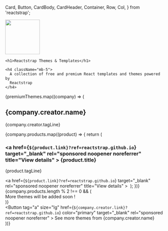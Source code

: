   Card,
  Button,
  CardBody,
  CardHeader,
  Container,
  Row,
  Col,
} from 'reactstrap';

<Meta title="Home/Themes" />

<div>
  <div class="rounded px-3 px-sm-4 py-3 py-sm-5 text-center mb-3">
    <p className="lead">
      <img src="logo-white.svg" alt="" width="110px" />
    </p>

    <h1>Reactstrap Themes & Templates</h1>

    <h4 className="mb-5">
      A collection of free and premium React templates and themes powered by
      Reactstrap
    </h4>
  </div>

  {premiumThemes.map((company) => (
      <Container key={company.creator.name} className="premium-section">
        <h2 className="font-weight-bold">{company.creator.name}</h2>
        <p className="mb-4">{company.creator.tagLine}</p>
        <Row>
          {company.products.map((product) => {
            return (
              <Col md="6" key={product.title}>
                <Card className="my-3">
                  <CardHeader className="p-3">
                    <h3 className="m-0 h6 font-weight-bold">
                      <a
                        href={`${product.link}?ref=reactstrap.github.io`}
                        target="_blank"
                        rel="sponsored noopener noreferrer"
                        title="View details"
                      >
                        {product.title}
                      </a>
                    </h3>
                    <p className="mb-0 mt-1 text-muted">{product.tagLine}</p>
                  </CardHeader>
                  <CardBody className="p-3">
                    <a
                      href={`${product.link}?ref=reactstrap.github.io`}
                      target="_blank"
                      rel="sponsored noopener noreferrer"
                      title="View details"
                    >
                      <img
                        className="rounded img-fluid"
                        src={product.imgUrl}
                        alt=""
                      />
                    </a>
                  </CardBody>
                </Card>
              </Col>
            );
          })}
          {company.products.length % 2 !== 0 && (
            <Col md="6" className="my-3">
              <Card className="h-100 d-flex justify-content-center align-items-center text-muted">
                <div>More themes will be added soon !</div>
              </Card>
            </Col>
          )}
        </Row>
        <div className="text-center mt-3 mb-5">
          <Button
            tag="a"
            size="lg"
            href={`${company.creator.link}?ref=reactstrap.github.io`}
            color="primary"
            target="_blank"
            rel="sponsored noopener noreferrer"
          >
            See more themes from {company.creator.name}
          </Button>
        </div>
      </Container>
    ))}
</div>

